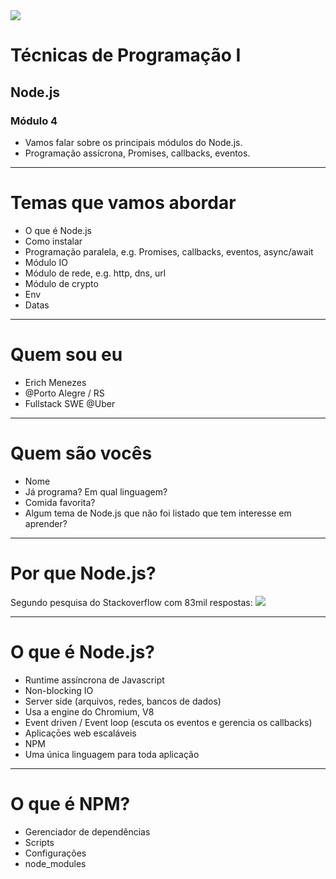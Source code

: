 

<Block>
  <Block centralized>
    <Image
      src="https://nodejs.org/static/images/logos/nodejs-new-white.svg"
      height={300}
      width={500}
    />
  </Block>
  <h1>Técnicas de Programação I</h1>
  <h2>Node.js</h2>
  <h3>Módulo 4 </h3>
</Block>
<Notes>
<ul>
<li>Vamos falar sobre os principais módulos do Node.js.</li>
<li>Programação assícrona, Promises, callbacks, eventos.</li>
</ul>
</Notes>

---

# Temas que vamos abordar
- O que é Node.js
- Como instalar
- Programação paralela, e.g. Promises, callbacks, eventos, async/await
- Módulo IO
- Módulo de rede, e.g. http, dns, url
- Módulo de crypto
- Env
- Datas

---

# Quem sou eu
- Erich Menezes
- @Porto Alegre / RS
- Fullstack SWE @Uber

---

# Quem são vocês
- Nome
- Já programa? Em qual linguagem?
- Comida favorita?
- Algum tema de Node.js que não foi listado que tem interesse em aprender?

---

# Por que Node.js?
Segundo pesquisa do Stackoverflow com 83mil respostas:
<Image src="https://i.ibb.co/yS8s916/stackoverflow.png" height={600} width={1000} />

---

# O que é Node.js?
- Runtime assíncrona de Javascript
- Non-blocking IO
- Server side (arquivos, redes, bancos de dados)
- Usa a engine do Chromium, V8
- Event driven / Event loop (escuta os eventos e gerencia os callbacks)
- Aplicaçōes web escaláveis
- NPM
- Uma única linguagem para toda aplicação

---

# O que é NPM?
- Gerenciador de dependências
- Scripts
- Configurações
- node_modules
